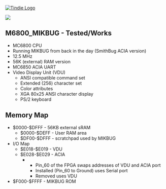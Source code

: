 <a href="https://www.tindie.com/products/land_boards/z80-6502-6809-fpga-multicomp-pcb-ep2c5-db/" >
<img src="http://land-boards.com/tindie/tindie-larges-v2.png" alt="Tindie Logo">
</img></a> 

<img src="http://land-boards.com/blwiki/images/8/8e/P971-cropped-720px.jpg"></img>

== M6800_MIKBUG - Tested/Works ==

* MC6800 CPU
* Running MIKBUG from back in the day (SmithBug ACIA version)
* 12.5 MHz
* 56K (external) RAM version
* MC6850 ACIA UART
* Video Display Unit (VDU)
** ANSI compatible command set
** Extended (256) character set
** Color attributes
** XGA 80x25 ANSI character display
** PS/2 keyboard

== Memory Map ==

* $0000-$DFFF - 56KB external sRAM
** $0000-$DEFF - User RAM area
** $DF00-$DFFF - scratchpad used by MIKBUG
* I/O Map
**	$E018-$E019 - VDU
**	$E028-$E029 - ACIA
**** Pin_60 of the FPGA swaps addresses of VDU and ACIA port
**** Installed (Pin_60 to Ground) uses Serial port
**** Removed uses VDU
* $F000-$FFFF - MIKBUG ROM
